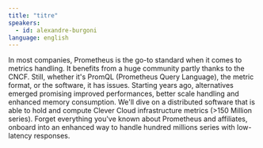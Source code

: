 ```yaml
---
title: "titre"
speakers:
  - id: alexandre-burgoni
language: english
---
```


In most companies, Prometheus is the go-to standard when it comes to metrics handling. It benefits from a huge community partly thanks to the CNCF. Still, whether it's PromQL (Prometheus Query Language), the metric format, or the software, it has issues. Starting years ago, alternatives emerged promising improved performances, better scale handling and enhanced memory consumption.
We'll dive on a distributed software that is able to hold and compute Clever Cloud infrastructure metrics (>150 Million series). Forget everything you've known about Prometheus and affiliates, onboard into an enhanced way to handle hundred millions series with low-latency responses.

